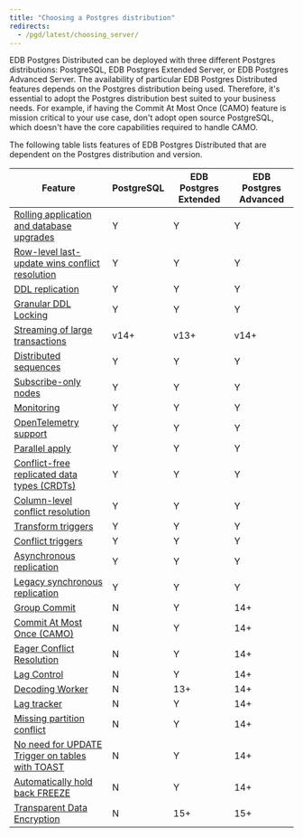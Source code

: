 ```yaml
---
title: "Choosing a Postgres distribution"
redirects:
  - /pgd/latest/choosing_server/
---
```


EDB Postgres Distributed can be deployed with three different Postgres distributions: PostgreSQL, EDB Postgres Extended Server, or EDB Postgres Advanced Server. The availability of particular EDB Postgres Distributed features depends on the Postgres distribution being used. Therefore, it's essential to adopt the Postgres distribution best suited to your business needs. For example, if having the Commit At Most Once (CAMO) feature is mission critical to your use case, don't adopt open source PostgreSQL, which doesn't have the core capabilities required to handle CAMO.

The following table lists features of EDB Postgres Distributed that are dependent on the Postgres distribution and version.

| Feature                                                                                                                 | PostgreSQL | EDB Postgres Extended | EDB Postgres Advanced |
| ----------------------------------------------------------------------------------------------------------------------- | ---------- | --------------------- | --------------------- |
| [Rolling application and database upgrades](/pgd/latest/upgrades/)                                                      | Y          | Y                     | Y                     |
| [Row-level last-update wins conflict resolution](/pgd/latest/conflict-management/conflicts/)                            | Y          | Y                     | Y                     |
| [DDL replication](/pgd/latest/ddl/)                                                                                     | Y          | Y                     | Y                     |
| [Granular DDL Locking](/pgd/latest/ddl/ddl-locking/)                                                                    | Y          | Y                     | Y                     |
| [Streaming of large transactions](/pgd/latest/transaction-streaming/)                                                   | v14+       | v13+                  | v14+                  |
| [Distributed sequences](/pgd/latest/sequences/#pgd-global-sequences)                                                    | Y          | Y                     | Y                     |
| [Subscribe-only nodes](/pgd/latest/node_management/subscriber_only/)                                                    | Y          | Y                     | Y                     |
| [Monitoring](/pgd/latest/monitoring/)                                                                                   | Y          | Y                     | Y                     |
| [OpenTelemetry support](/pgd/latest/monitoring/otel/)                                                                   | Y          | Y                     | Y                     |
| [Parallel apply](/pgd/latest/parallelapply)                                                                             | Y          | Y                     | Y                     |
| [Conflict-free replicated data types (CRDTs)](/pgd/latest/conflict-management/crdt/)                                    | Y          | Y                     | Y                     |
| [Column-level conflict resolution](/pgd/latest/conflict-management/column-level-conflicts/)                             | Y          | Y                     | Y                     |
| [Transform triggers](/pgd/latest/striggers/#transform-triggers)                                                         | Y          | Y                     | Y                     |
| [Conflict triggers](/pgd/latest/striggers/#conflict-triggers)                                                           | Y          | Y                     | Y                     |
| [Asynchronous replication](/pgd/latest/commit-scopes/)                                                                  | Y          | Y                     | Y                     |
| [Legacy synchronous replication](/pgd/5/durability/legacy-sync/)                                                        | Y          | Y                     | Y                     |
| [Group Commit](/pgd/latest/commit-scopes/group-commit/)                                                                 | N          | Y                     | 14+                   |
| [Commit At Most Once (CAMO)](/pgd/latest/commit-scopes/camo/)                                                           | N          | Y                     | 14+                   |
| [Eager Conflict Resolution](/pgd/latest/conflict-management/eager/)                                                     | N          | Y                     | 14+                   |
| [Lag Control](/pgd/latest/commit-scopes/lag-control/)                                                                   | N          | Y                     | 14+                   |
| [Decoding Worker](/pgd/latest/node_management/decoding_worker)                                                          | N          | 13+                   | 14+                   |
| [Lag tracker](/pgd/latest/monitoring/sql/#monitoring-outgoing-replication)                                              | N          | Y                     | 14+                   |
| [Missing partition conflict](../reference/conflicts/#target_table_note)                                                 | N          | Y                     | 14+                   |
| [No need for UPDATE Trigger on tables with TOAST](../conflict-management/conflicts/02_types_of_conflict/#toast-support-details) | N          | Y                     | 14+                   |
| [Automatically hold back FREEZE](../conflict-management/conflicts/03_conflict_detection/#origin-conflict-detection)             | N          | Y                     | 14+                   |
| [Transparent Data Encryption](/tde/latest/)                                                                             | N          | 15+                   | 15+                   |
